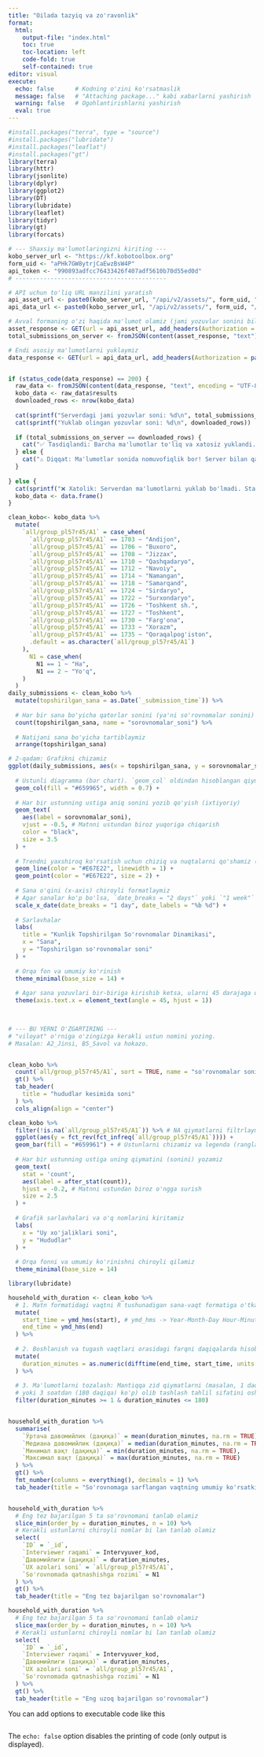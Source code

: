 ```yaml
---
title: "Oilada tazyiq va zo'ravonlik"
format: 
  html:
    output-file: "index.html" 
    toc: true
    toc-location: left
    code-fold: true
    self-contained: true
editor: visual
execute:
  echo: false      # Kodning o'zini ko'rsatmaslik
  message: false   # "Attaching package..." kabi xabarlarni yashirish
  warning: false   # Ogohlantirishlarni yashirish
  eval: true 
---
```


```r
#install.packages("terra", type = "source")
#install.packages("lubridate")
#install.packages("leaflat")
#install.packages("gt")
library(terra)
library(httr)
library(jsonlite)
library(dplyr)
library(ggplot2)
library(DT)
library(lubridate)
library(leaflet)
library(tidyr)
library(gt)
library(forcats)

# --- Shaxsiy ma'lumotlaringizni kiriting ---
kobo_server_url <- "https://kf.kobotoolbox.org"
form_uid <- "aPHk7GW8ytrjCaEwzBsW4P" 
api_token <- "990893adfcc76433426f407adf5610b70d55ed0d"
# -------------------------------------------

# API uchun to'liq URL manzilini yaratish
api_asset_url <- paste0(kobo_server_url, "/api/v2/assets/", form_uid, ".json")
api_data_url <- paste0(kobo_server_url, "/api/v2/assets/", form_uid, "/data.json")

# Avval formaning o'zi haqida ma'lumot olamiz (jami yozuvlar sonini bilish uchun)
asset_response <- GET(url = api_asset_url, add_headers(Authorization = paste("Token", api_token)))
total_submissions_on_server <- fromJSON(content(asset_response, "text"))$deployment__submission_count

# Endi asosiy ma'lumotlarni yuklaymiz
data_response <- GET(url = api_data_url, add_headers(Authorization = paste("Token", api_token)))


if (status_code(data_response) == 200) {
  raw_data <- fromJSON(content(data_response, "text", encoding = "UTF-8"))
  kobo_data <- raw_data$results
  downloaded_rows <- nrow(kobo_data)
  
  cat(sprintf("Serverdagi jami yozuvlar soni: %d\n", total_submissions_on_server))
  cat(sprintf("Yuklab olingan yozuvlar soni: %d\n", downloaded_rows))
  
  if (total_submissions_on_server == downloaded_rows) {
    cat("✅ Tasdiqlandi: Barcha ma'lumotlar to'liq va xatosiz yuklandi.\n")
  } else {
    cat("⚠️ Diqqat: Ma'lumotlar sonida nomuvofiqlik bor! Server bilan qayta tekshiring.\n")
  }
  
} else {
  cat(sprintf("❌ Xatolik: Serverdan ma'lumotlarni yuklab bo'lmadi. Status kodi: %d\n", status_code(data_response)))
  kobo_data <- data.frame() 
}

clean_kobo<- kobo_data %>%
  mutate(
    `all/group_pl57r45/A1` = case_when(
      `all/group_pl57r45/A1` == 1703 ~ "Andijon",
      `all/group_pl57r45/A1` == 1706 ~ "Buxoro",
      `all/group_pl57r45/A1` == 1708 ~ "Jizzax",
      `all/group_pl57r45/A1` == 1710 ~ "Qashqadaryo",
      `all/group_pl57r45/A1` == 1712 ~ "Navoiy",
      `all/group_pl57r45/A1` == 1714 ~ "Namangan",
      `all/group_pl57r45/A1` == 1718 ~ "Samarqand",
      `all/group_pl57r45/A1` == 1724 ~ "Sirdaryo",
      `all/group_pl57r45/A1` == 1722 ~ "Surxondaryo",
      `all/group_pl57r45/A1` == 1726 ~ "Toshkent sh.",
      `all/group_pl57r45/A1` == 1727 ~ "Toshkent",
      `all/group_pl57r45/A1` == 1730 ~ "Farg'ona",
      `all/group_pl57r45/A1` == 1733 ~ "Xorazm",
      `all/group_pl57r45/A1` == 1735 ~ "Qoraqalpog'iston",
      .default = as.character(`all/group_pl57r45/A1`)
    ),
      N1 = case_when(
        N1 == 1 ~ "Ha",
        N1 == 2 ~ "Yo'q",
    )
  )  
daily_submissions <- clean_kobo %>%
  mutate(topshirilgan_sana = as.Date(`_submission_time`)) %>%
  
  # Har bir sana bo'yicha qatorlar sonini (ya'ni so'rovnomalar sonini) sanaymiz
  count(topshirilgan_sana, name = "sorovnomalar_soni") %>%
  
  # Natijani sana bo'yicha tartiblaymiz
  arrange(topshirilgan_sana)

# 2-qadam: Grafikni chizamiz
ggplot(daily_submissions, aes(x = topshirilgan_sana, y = sorovnomalar_soni)) +
  
  # Ustunli diagramma (bar chart). `geom_col` oldindan hisoblangan qiymatlar uchun ishlatiladi.
  geom_col(fill = "#659965", width = 0.7) +
  
  # Har bir ustunning ustiga aniq sonini yozib qo'yish (ixtiyoriy)
  geom_text(
    aes(label = sorovnomalar_soni),
    vjust = -0.5, # Matnni ustundan biroz yuqoriga chiqarish
    color = "black",
    size = 3.5
  ) +
  
  # Trendni yaxshiroq ko'rsatish uchun chiziq va nuqtalarni qo'shamiz (ixtiyoriy)
  geom_line(color = "#E67E22", linewidth = 1) +
  geom_point(color = "#E67E22", size = 2) +
  
  # Sana o'qini (x-axis) chiroyli formatlaymiz
  # Agar sanalar ko'p bo'lsa, `date_breaks = "2 days"` yoki `"1 week"` qilib o'zgartirishingiz mumkin
  scale_x_date(date_breaks = "1 day", date_labels = "%b %d") +
  
  # Sarlavhalar
  labs(
    title = "Kunlik Topshirilgan So'rovnomalar Dinamikasi",
    x = "Sana",
    y = "Topshirilgan so'rovnomalar soni"
  ) +
  
  # Orqa fon va umumiy ko'rinish
  theme_minimal(base_size = 14) +
  
  # Agar sana yozuvlari bir-biriga kirishib ketsa, ularni 45 darajaga qiyalashtiramiz
  theme(axis.text.x = element_text(angle = 45, hjust = 1))

  

# --- BU YERNI O'ZGARTIRING ---
# "viloyat" o'rniga o'zingizga kerakli ustun nomini yozing.
# Masalan: A2_Jinsi, B5_Savol va hokazo.


clean_kobo %>%
  count(`all/group_pl57r45/A1`, sort = TRUE, name = "so'rovnomalar soni soni") %>%
  gt() %>%
  tab_header(
    title = "hududlar kesimida soni"
  ) %>%
  cols_align(align = "center")

clean_kobo %>%
  filter(!is.na(`all/group_pl57r45/A1`)) %>% # NA qiymatlarni filtrlaymiz
  ggplot(aes(y = fct_rev(fct_infreq(`all/group_pl57r45/A1`)))) +
  geom_bar(fill = "#659961") + # Ustunlarni chizamiz va legenda (ranglar izohi)ni yashiramiz
  
  # Har bir ustunning ustiga uning qiymatini (sonini) yozamiz
  geom_text(
    stat = 'count', 
    aes(label = after_stat(count)), 
    hjust = -0.2, # Matnni ustundan biroz o'ngga surish
    size = 2.5
  ) +
  
  # Grafik sarlavhalari va o'q nomlarini kiritamiz
  labs(
    x = "Uy xo'jaliklari soni",
    y = "Hududlar"
  ) +
  
  # Orqa fonni va umumiy ko'rinishni chiroyli qilamiz
  theme_minimal(base_size = 14) 

library(lubridate)

household_with_duration <- clean_kobo %>%
  # 1. Matn formatidagi vaqtni R tushunadigan sana-vaqt formatiga o'tkazamiz
  mutate(
    start_time = ymd_hms(start), # ymd_hms -> Year-Month-Day Hour-Minute-Second
    end_time = ymd_hms(end)
  ) %>%
  
  # 2. Boshlanish va tugash vaqtlari orasidagi farqni daqiqalarda hisoblaymiz
  mutate(
    duration_minutes = as.numeric(difftime(end_time, start_time, units = "mins"))
  ) %>%
  
  # 3. Ma'lumotlarni tozalash: Mantiqqa zid qiymatlarni (masalan, 1 daqiqadan kam 
  # yoki 3 soatdan (180 daqiqa) ko'p) olib tashlash tahlil sifatini oshiradi.
  filter(duration_minutes >= 1 & duration_minutes <= 180)


household_with_duration %>%
  summarise(
    `Ўртача давомийлик (дақиқа)` = mean(duration_minutes, na.rm = TRUE),
    `Медиана давомийлик (дақиқа)` = median(duration_minutes, na.rm = TRUE),
    `Минимал вақт (дақиқа)` = min(duration_minutes, na.rm = TRUE),
    `Максимал вақт (дақиқа)` = max(duration_minutes, na.rm = TRUE)
  ) %>%
  gt() %>%
  fmt_number(columns = everything(), decimals = 1) %>%
  tab_header(title = "So'rovnomaga sarflangan vaqtning umumiy ko'rsatkichlari")


household_with_duration %>%
  # Eng tez bajarilgan 5 ta so'rovnomani tanlab olamiz
  slice_min(order_by = duration_minutes, n = 10) %>%
  # Kerakli ustunlarni chiroyli nomlar bi lan tanlab olamiz
  select(
    `ID` = `_id`,
    `Interviewer raqami` = Intervyuver_kod,
    `Давомийлиги (дақиқа)` = duration_minutes,
    `UX azolari soni` = `all/group_pl57r45/A1`,
    `So'rovnomada qatnashishga rozimi` = N1
  ) %>%
  gt() %>%
  tab_header(title = "Eng tez bajarilgan so'rovnomalar")

household_with_duration %>%
  # Eng tez bajarilgan 5 ta so'rovnomani tanlab olamiz
  slice_max(order_by = duration_minutes, n = 10) %>%
  # Kerakli ustunlarni chiroyli nomlar bi lan tanlab olamiz
  select(
    `ID` = `_id`,
    `Interviewer raqami` = Intervyuver_kod,
    `Давомийлиги (дақиқа)` = duration_minutes,
    `UX azolari soni` = `all/group_pl57r45/A1`,
    `So'rovnomada qatnashishga rozimi` = N1
  ) %>%
  gt() %>%
  tab_header(title = "Eng uzoq bajarilgan so'rovnomalar")


```

You can add options to executable code like this

```         
```

The `echo: false` option disables the printing of code (only output is displayed).
